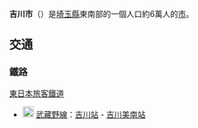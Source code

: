 {{Unreferenced|time=2018-06-01T15:36:22+00:00}}
{{Expand|time=2018-06-01T15:36:22+00:00}}
{{日本都市|
自治體名=吉川市|
圖像=[[File:Yoshikawaminami-station.jpg|240px]]|
圖像說明=[[吉川美南站|吉川美南站]]|
市章=[[File:Emblem_of_Yoshikawa,_Saitama.svg|100px]]|
日文原名=吉川市|
平假名=よしかわし|
羅馬字拼音=Yoshikawa-shi|
都道府縣=埼玉縣|
支廳=|
編號=11243-7|
面積=31.62|
邊界未定=|
人口=|
統計時間= |
自治體=[[越谷市|越谷市]]、[[草加市|草加市]]、[[三鄉市|三鄉市]]、[[松伏町|松伏町]]<br>[[千葉縣|千葉縣]]：[[流山市|流山市]]、[[野田市|野田市]]|
樹=|
花=|
鳥=|
其他象徵物=|
其他象徵=|
郵遞區號=342-8501|
所在地=吉川市吉川二丁目1番地1|
電話號碼=48-982-5111|
外部連結= |
經度=|
緯度=|
地圖=|
註記= |
}}
'''吉川市'''（{{jpn|j=吉川市|hg=よしかわし|rm=Yoshikawa shi|f=y}}）是[[埼玉縣|埼玉縣]]東南部的一個人口約6萬人的[[市|市]]。

== 交通 ==
=== 鐵路 ===
; [[東日本旅客鐵道|東日本旅客鐵道]]
* [[File:JR_JM_line_symbol.svg|20px]] [[武藏野線|武藏野線]]：[[吉川站_(埼玉縣)|吉川站]] - [[吉川美南站|吉川美南站]]
{{埼玉縣}}
{{Authority control}}
{{japan-geo-stub}}